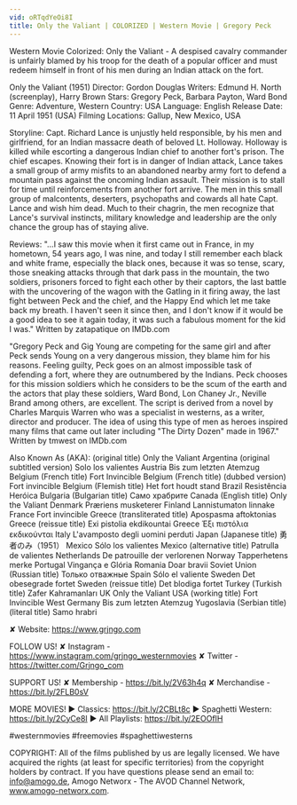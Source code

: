 ```yaml
---
vid: oRTqdYeOi8I
title: Only the Valiant | COLORIZED | Western Movie | Gregory Peck
---
```


Western Movie Colorized: Only the Valiant - A despised cavalry commander is unfairly blamed by his troop for the death of a popular officer and must redeem himself in front of his men during an Indian attack on the fort.

Only the Valiant (1951)
Director: Gordon Douglas
Writers: Edmund H. North (screenplay), Harry Brown
Stars: Gregory Peck, Barbara Payton, Ward Bond 
Genre: Adventure, Western 
Country: USA
Language: English
Release Date: 11 April 1951 (USA)
Filming Locations: Gallup, New Mexico, USA

Storyline:
Capt. Richard Lance is unjustly held responsible, by his men and girlfriend, for an Indian massacre death of beloved Lt. Holloway. Holloway is killed while escorting a dangerous Indian chief to another fort's prison. The chief escapes. Knowing their fort is in danger of Indian attack, Lance takes a small group of army misfits to an abandoned nearby army fort to defend a mountain pass against the oncoming Indian assault. Their mission is to stall for time until reinforcements from another fort arrive. The men in this small group of malcontents, deserters, psychopaths and cowards all hate Capt. Lance and wish him dead. Much to their chagrin, the men recognize that Lance's survival instincts, military knowledge and leadership are the only chance the group has of staying alive.

Reviews:
"...I saw this movie when it first came out in France, in my hometown, 54 years ago, I was nine, and today I still remember each black and white frame, especially the black ones, because it was so tense, scary, those sneaking attacks through that dark pass in the mountain, the two soldiers, prisoners forced to fight each other by their captors, the last battle with the uncovering of the wagon with the Gatling in it firing away, the last fight between Peck and the chief, and the Happy End which let me take back my breath. I haven't seen it since then, and I don't know if it would be a good idea to see it again today, it was such a fabulous moment for the kid I was." Written by zatapatique on IMDb.com 

"Gregory Peck and Gig Young are competing for the same girl and after Peck sends Young on a very dangerous mission, they blame him for his reasons. Feeling guilty, Peck goes on an almost impossible task of defending a fort, where they are outnumbered by the Indians. Peck chooses for this mission soldiers which he considers to be the scum of the earth and the actors that play these soldiers, Ward Bond, Lon Chaney Jr., Neville Brand among others, are excellent. The script is derived from a novel by Charles Marquis Warren who was a specialist in westerns, as a writer, director and producer. The idea of using this type of men as heroes inspired many films that came out later including "The Dirty Dozen" made in 1967." Written by tmwest on IMDb.com 

Also Known As (AKA):
(original title) Only the Valiant
Argentina (original subtitled version) Solo los valientes
Austria Bis zum letzten Atemzug
Belgium (French title) Fort Invincible
Belgium (French title) (dubbed version) Fort invincible
Belgium (Flemish title) Het fort houdt stand
Brazil Resistência Heróica
Bulgaria (Bulgarian title) Само храбрите
Canada (English title) Only the Valiant
Denmark Præriens musketerer
Finland Lannistumaton linnake
France Fort invincible
Greece (transliterated title) Apospasma aftoktonias
Greece (reissue title) Exi pistolia ekdikountai
Greece Έξι πιστόλια εκδικούνται
Italy L'avamposto degli uomini perduti
Japan (Japanese title) 勇者のみ（1951）
Mexico Sólo los valientes
Mexico (alternative title) Patrulla de valientes
Netherlands De patrouille der verlorenen
Norway Tapperhetens merke
Portugal Vingança e Glória
Romania Doar bravii
Soviet Union (Russian title) Только отважные
Spain Sólo el valiente
Sweden Det obesegrade fortet
Sweden (reissue title) Det blodiga fortet
Turkey (Turkish title) Zafer Kahramanları
UK Only the Valiant
USA (working title) Fort Invincible
West Germany Bis zum letzten Atemzug
Yugoslavia (Serbian title) (literal title) Samo hrabri

✘ Website: https://www.grjngo.com

FOLLOW US!
✘ Instagram - https://www.instagram.com/grjngo_westernmovies
✘ Twitter - https://twitter.com/Grjngo_com

SUPPORT US!
✘ Membership - https://bit.ly/2V63h4q
✘ Merchandise - https://bit.ly/2FLB0sV

MORE MOVIES! 
► Classics: https://bit.ly/2CBLt8c 
► Spaghetti Western: https://bit.ly/2CyCe8I 
► All Playlists: https://bit.ly/2EOOfIH 

#westernmovies #freemovies #spaghettiwesterns

COPYRIGHT: All of the films published by us are legally licensed. We have acquired the rights (at least for specific territories) from the copyright holders by contract. If you have questions please send an email to: info@amogo.de, Amogo Networx - The AVOD Channel Network, www.amogo-networx.com.